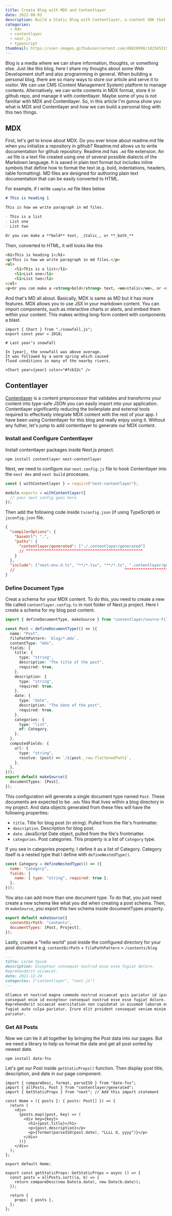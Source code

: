 ```yaml
---
title: Create Blog with MDX and Contentlayer
date: 2022-08-03
description: Build a Static Blog with Contentlayer, a content SDK that validates and transforms your content into type-safe JSON data you can easily import into your application.
categories:
  - mdx
  - contentlayer
  - next.js
  - typescript
thumbnail: https://user-images.githubusercontent.com/49820990/182565319-c3916848-6adc-4aea-894f-5d585b199407.png
---
```


Blog is a media where we can share information, thoughts, or something else. Just like this blog, here I share my thoughs about some Web Development stuff and also programming in general. When building a personal blog, there are so many ways to store our article and serve it to visitor. We can use CMS (Content Management System) platform to manage contents. Alternatively, we can write contents in MDX format, store it in github repo, and manage it with contentlayer. Maybe some of you is not familiar with MDX and Contentlayer. So, in this article I'm gonna show you what is MDX and Contentlayer and how we can build a personal blog with this two things.

## MDX

First, let's get to know about MDX. Do you ever know about readme.md file when you initialize a repository in github? Readme.md allows us to write documentation for github repository. Readme.md has `.md` file extension. An `.md` file is a text file created using one of several possible dialects of the Markdown language. It is saved in plain text format but includes inline symbols that define how to format the text (e.g. bold, indentations, headers, table formatting). MD files are designed for authoring plain text documentation that can be easily converted to HTML.

For example, if i write `sample.md` file likes below

```md
# This is heading 1

This is how we write paragraph in md files.

- This is a list
- List one
- List two

Or you can make a **bold** text, _italic_, or **_both_**
```

Then, converted to HTML, it will looks like this

```html
<h1>This is heading 1</h1>
<p>This is how we write paragraph in md files.</p>
<ul>
    <li>This is a list</li>
    <li>List one</li>
    <li>List two</li>
</ul>
<p>Or you can make a <strong>bold</strong> text, <em>italic</em>, or <strong><em>both</strong></em></p>
```

And that's MD all about. Basically, MDX is same as MD but it has more features. MDX allows you to use JSX in your markdown content. You can import components, such as interactive charts or alerts, and embed them within your content. This makes writing long-form content with components a blast.

```mdx
import { Chart } from "./snowfall.js";
export const year = 2018;

# Last year’s snowfall

In {year}, the snowfall was above average.
It was followed by a warm spring which caused
flood conditions in many of the nearby rivers.

<Chart year={year} color="#fcb32c" />
```

## Contentlayer

[Contentlayer](https://www.contentlayer.dev/) is a content preprocessor that validates and transforms your content into type-safe JSON you can easily import into your application. Contentlayer significantly reducing the boilerplate and external tools required to effectively integrate MDX content with the rest of your app. I have been using Contentlayer for this blog and really enjoy using it. Without any futher, let's jump to add contentlayer to generate our MDX content.

### Install and Configure Contentlayer

Install contentlayer packages inside Next.js project.

```shell
npm install contentlayer next-contentlayer
```

Next, we need to configure our `next.config.js` file to hook Contentlayer into the `next dev` and `next build` processes.

```js title="next.config.js"
const { withContentlayer } = require("next-contentlayer");

module.exports = withContentlayer({
  // your next config goes here
});
```

Then add the following code inside `tsconfig.json` (if using TypeScript) or `jsconfig.json` file.

```json title="tsconfig.json"
{
  "compilerOptions": {
    "baseUrl": ".",
    "paths": {
      "contentlayer/generated": ["./.contentlayer/generated"]
      // ^^^^^^^^^^^^^^^^^^^^^^^^^^^^^^^^^^^^^^^^^^^^^^^^^^^
    }
  },
  "include": ["next-env.d.ts", "**/*.tsx", "**/*.ts", ".contentlayer/generated"]
  //                                                ^^^^^^^^^^^^^^^^^^^^^^^^^^^
}
```

### Define Document Type

Creat a schema for your MDX content. To do this, you need to create a new file called `contentlayer.config.ts` in root folder of Next.js project. Here I create a schema for my blog post content.

```ts title="contentlayer.config.ts"
import { defineDocumentType, makeSource } from "contentlayer/source-files";

const Post = defineDocumentType(() => ({
  name: "Post",
  filePathPattern: `blog/*.mdx`,
  contentType: "mdx",
  fields: {
    title: {
      type: "string",
      description: "The title of the post",
      required: true,
    },
    description: {
      type: "string",
      required: true,
    },
    date: {
      type: "date",
      description: "The date of the post",
      required: true,
    },
    categories: {
      type: "list",
      of: Category,
    },
  },
  computedFields: {
    url: {
      type: "string",
      resolve: (post) => `/${post._raw.flattenedPath}`,
    },
  },
}));
export default makeSource({
  documentTypes: [Post],
});
```

This configuration will generate a single document type named `Post`. These documents are expected to be `.mdx` files that lives within a blog directory in my project. And data objects generated from these files will have the following properties:

- `title`. Title for blog post (in string). Pulled from the file's frontmatter.
- `description`. Description for blog post.
- `date`. JavaScript Date object, pulled from the file's frontmatter.
- `categories`. Post categories. This property is a list of `Category` type.

If you see in categories property, I define it as a list of Category. Category itself is a nested type that I define with `defineNestedType()`.

```js
const Category = defineNestedType(() => ({
  name: "Category",
  fields: {
    name: { type: "string", required: true },
  },
}));
```

You also can add more than one document type. To do that, you just need create a new schema like what you did when creating a post schema. Then, in `makeSource`, you export this two schema inside documentTypes property.

```js
export default makeSource({
  contentDirPath: "contents",
  documentTypes: [Post, Project],
});
```

Lastly, create a "hello world" post inside the configured directory for your post document e.g. `contentDirPath` + `filePathPattern` = `/contents/blog`

```md
---
title: Lorem Ipsum
description: Excepteur consequat nostrud esse esse fugiat dolore.
Reprehenderit occaecat.
date: 2021-12-24
categories: ["contentlayer", "next.js"]
---

Ullamco et nostrud magna commodo nostrud occaecat quis pariatur id ipsum. Ipsum
consequat enim id excepteur consequat nostrud esse esse fugiat dolore.
Reprehenderit occaecat exercitation non cupidatat in eiusmod laborum ex eu
fugiat aute culpa pariatur. Irure elit proident consequat veniam minim ipsum ex
pariatur.
```

### Get All Posts

Now we can tie it all together by bringing the Post data into our pages. But we need a library to help us format the date and get all post sorted by newest date.

```shell
npm install date-fns
```

Let's get our Post inside `getStaticProps()` function. Then display post title, description, and date in our page component.

```tsx
import { compareDesc, format, parseISO } from "date-fns";
import { allPosts, Post } from "contentlayer/generated";
import { GetStaticProps } from "next"; // Add this import statement

const Home = ({ posts }: { posts: Post[] }) => {
  return (
    <div>
      {posts.map((post, key) => (
        <div key={key}>
          <h1>{post.title}</h1>
          <p>{post.description}</p>
          <p>{format(parseISO(post.date), "LLLL d, yyyy")}</p>
        </div>
      ))}
    </div>
  );
};

export default Home;

export const getStaticProps: GetStaticProps = async () => {
  const posts = allPosts.sort((a, b) => {
    return compareDesc(new Date(a.date), new Date(b.date));
  });

  return {
    props: { posts },
  };
};
```
